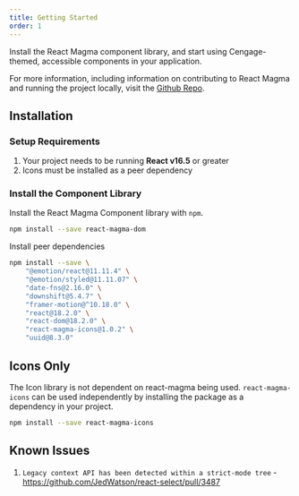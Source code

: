 ```yaml
---
title: Getting Started
order: 1
---
```



<PageContent componentName="getting_started" type="api_intro">

<LeadParagraph>
  Install the React Magma component library, and start using Cengage-themed,
  accessible components in your application.
</LeadParagraph>

For more information, including information on contributing to React Magma and running the project locally, visit the [Github Repo](https://github.com/cengage/react-magma).

## Installation

### Setup Requirements

1. Your project needs to be running **React v16.5** or greater
2. Icons must be installed as a peer dependency

### Install the Component Library

Install the React Magma Component library with `npm`.

```sh title noRender noCodeSandbox
npm install --save react-magma-dom
```

Install peer dependencies

```sh title noRender noCodeSandbox
npm install --save \
    "@emotion/react@11.11.4" \
    "@emotion/styled@11.11.07" \
    "date-fns@2.16.0" \
    "downshift@5.4.7" \
    "framer-motion@^10.18.0" \
    "react@18.2.0" \
    "react-dom@18.2.0" \
    "react-magma-icons@1.0.2" \
    "uuid@8.3.0"
```

## Icons Only

The Icon library is not dependent on react-magma being used. `react-magma-icons` can be used independently by installing the package as a dependency in your project.

```sh title noRender noCodeSandbox
npm install --save react-magma-icons
```

## Known Issues

1. `Legacy context API has been detected within a strict-mode tree` - https://github.com/JedWatson/react-select/pull/3487

</PageContent>

